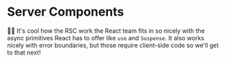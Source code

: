 # Server Components

👨‍💼 It's cool how the RSC work the React team fits in so nicely with the async
primitives React has to offer like `use` and `Suspense`. It also works nicely
with error boundaries, but those require client-side code so we'll get to that
next!
